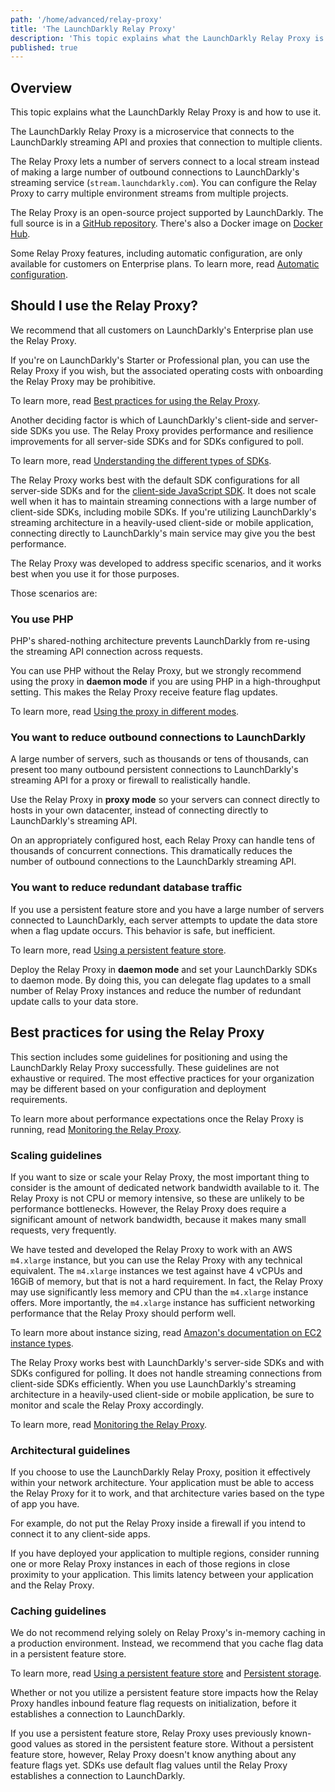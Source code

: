 ```yaml
---
path: '/home/advanced/relay-proxy'
title: 'The LaunchDarkly Relay Proxy'
description: 'This topic explains what the LaunchDarkly Relay Proxy is and how to use it. The LaunchDarkly Relay Proxy is an open-source microservice that connects to LaunchDarkly. The Relay Proxy lets servers connect to a local stream instead of making outbound connections to LaunchDarkly''s streaming service.'
published: true
---
```


## Overview

This topic explains what the LaunchDarkly Relay Proxy is and how to use it.

The LaunchDarkly Relay Proxy is a microservice that connects to the LaunchDarkly streaming API and proxies that connection to multiple clients.

The Relay Proxy lets a number of servers connect to a local stream instead of making a large number of outbound connections to LaunchDarkly's streaming service (`stream.launchdarkly.com`). You can configure the Relay Proxy to carry multiple environment streams from multiple projects.

The Relay Proxy is an open-source project supported by LaunchDarkly. The full source is in a [GitHub repository](https://github.com/launchdarkly/ld-relay). There's also a Docker image on [Docker Hub](https://hub.docker.com/r/launchdarkly/ld-relay).

Some Relay Proxy features, including automatic configuration, are only available for customers on Enterprise plans. To learn more, read [Automatic configuration](/home/advanced/relay-proxy/automatic-configuration).

## Should I use the Relay Proxy?

We recommend that all customers on LaunchDarkly's Enterprise plan use the Relay Proxy. 

If you're on LaunchDarkly's Starter or Professional plan, you can use the Relay Proxy if you wish, but the associated operating costs with onboarding the Relay Proxy may be prohibitive. 

To learn more, read [Best practices for using the Relay Proxy](#best-practices-for-using-the-relay-proxy).

Another deciding factor is which of LaunchDarkly's client-side and server-side SDKs you use. The Relay Proxy provides performance and resilience improvements for all server-side SDKs and for SDKs configured to poll. 

To learn more, read [Understanding the different types of SDKs](/sdk/concepts/client-side-server-side#understanding-the-different-types-of-sdks).

The Relay Proxy works best with the default SDK configurations for all server-side SDKs and for the [client-side JavaScript SDK](/sdk/client-side/javascript). It does not scale well when it has to maintain streaming connections with a large number of client-side SDKs, including mobile SDKs. If you're utilizing LaunchDarkly's streaming architecture in a heavily-used client-side or mobile application, connecting directly to LaunchDarkly's main service may give you the best performance.

The Relay Proxy was developed to address specific scenarios, and it works best when you use it for those purposes. 

Those scenarios are:

### You use PHP

PHP's shared-nothing architecture prevents LaunchDarkly from re-using the streaming API connection across requests.

You can use PHP without the Relay Proxy, but we strongly recommend using the proxy in **daemon mode** if you are using PHP in a high-throughput setting. This makes the Relay Proxy receive feature flag updates.

To learn more, read [Using the proxy in different modes](/home/advanced/relay-proxy/using#using-the-proxy-in-different-modes).

### You want to reduce outbound connections to LaunchDarkly

A large number of servers, such as thousands or tens of thousands, can present too many outbound persistent connections to LaunchDarkly's streaming API for a proxy or firewall to realistically handle.

Use the Relay Proxy in **proxy mode** so your servers can connect directly to hosts in your own datacenter, instead of connecting directly to LaunchDarkly's streaming API.

On an appropriately configured host, each Relay Proxy can handle tens of thousands of concurrent connections. This dramatically reduces the number of outbound connections to the LaunchDarkly streaming API.

### You want to reduce redundant database traffic

If you use a persistent feature store and you have a large number of servers connected to LaunchDarkly, each server attempts to update the data store when a flag update occurs. This behavior is safe, but inefficient.

To learn more, read [Using a persistent feature store](/sdk/concepts/feature-store).

Deploy the Relay Proxy in **daemon mode** and set your LaunchDarkly SDKs to daemon mode. By doing this, you can delegate flag updates to a small number of Relay Proxy instances and reduce the number of redundant update calls to your data store.

## Best practices for using the Relay Proxy

This section includes some guidelines for positioning and using the LaunchDarkly Relay Proxy successfully. These guidelines are not exhaustive or required. The most effective practices for your organization may be different based on your configuration and deployment requirements.

To learn more about performance expectations once the Relay Proxy is running, read [Monitoring the Relay Proxy](/home/advanced/relay-proxy/monitoring).

### Scaling guidelines

If you want to size or scale your Relay Proxy, the most important thing to consider is the amount of dedicated network bandwidth available to it. The Relay Proxy is not CPU or memory intensive, so these are unlikely to be performance bottlenecks. However, the Relay Proxy does require a significant amount of network bandwidth, because it makes many small requests, very frequently.

We have tested and developed the Relay Proxy to work with an AWS `m4.xlarge` instance, but you can use the Relay Proxy with any technical equivalent. The `m4.xlarge` instances we test against have 4 vCPUs and 16GiB of memory, but that is not a hard requirement. In fact, the Relay Proxy may use significantly less memory and CPU than the `m4.xlarge` instance offers. More importantly, the `m4.xlarge` instance has sufficient networking performance that the Relay Proxy should perform well.

To learn more about instance sizing, read [Amazon's documentation on EC2 instance types](https://aws.amazon.com/ec2/instance-types/).

The Relay Proxy works best with LaunchDarkly's server-side SDKs and with SDKs configured for polling. It does not handle streaming connections from client-side SDKs efficiently. When you use LaunchDarkly's streaming architecture in a heavily-used client-side or mobile application, be sure to monitor and scale the Relay Proxy accordingly.

To learn more, read [Monitoring the Relay Proxy](/home/advanced/relay-proxy/monitoring).

### Architectural guidelines

If you choose to use the LaunchDarkly Relay Proxy, position it effectively within your network architecture. Your application must be able to access the Relay Proxy for it to work, and that architecture varies based on the type of app you have.

For example, do not put the Relay Proxy inside a firewall if you intend to connect it to any client-side apps.

If you have deployed your application to multiple regions, consider running one or more Relay Proxy instances in each of those regions in close proximity to your application. This limits latency between your application and the Relay Proxy.

### Caching guidelines

We do not recommend relying solely on Relay Proxy's in-memory caching in a production environment. Instead, we recommend that you cache flag data in a persistent feature store.

To learn more, read [Using a persistent feature store](/sdk/concepts/feature-store) and [Persistent storage](https://github.com/launchdarkly/ld-relay#persistent-storage).

Whether or not you utilize a persistent feature store impacts how the Relay Proxy handles inbound feature flag requests on initialization, before it establishes a connection to LaunchDarkly. 

If you use a persistent feature store, Relay Proxy uses previously known-good values as stored in the persistent feature store. Without a persistent feature store, however, Relay Proxy doesn't know anything about any feature flags yet. SDKs use default flag values until the Relay Proxy establishes a connection to LaunchDarkly.
